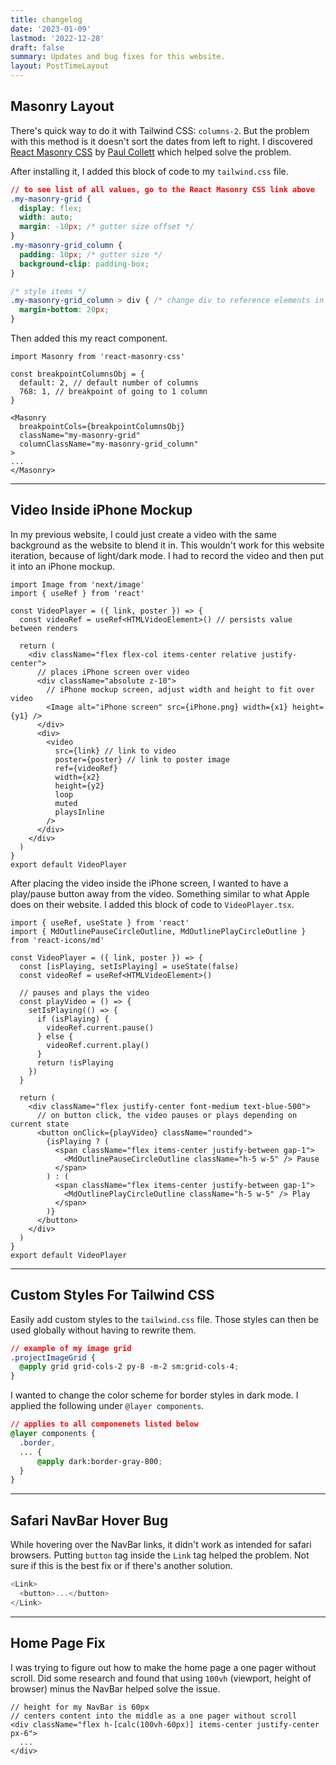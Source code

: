 ```yaml
---
title: changelog
date: '2023-01-09'
lastmod: '2022-12-28'
draft: false
summary: Updates and bug fixes for this website.
layout: PostTimeLayout
---
```


<TOCInline toc={props.toc} asDisclosure />

## Masonry Layout

There's quick way to do it with Tailwind CSS: `columns-2`. But the problem with this method is it doesn't sort the dates from left to right. I discovered [React Masonry CSS](https://www.npmjs.com/package/react-masonry-css) by [Paul Collett](https://github.com/paulcollett) which helped solve the problem.

After installing it, I added this block of code to my `tailwind.css` file.

```js:tailwind.css
// to see list of all values, go to the React Masonry CSS link above
.my-masonry-grid {
  display: flex;
  width: auto;
  margin: -10px; /* gutter size offset */
}
.my-masonry-grid_column {
  padding: 10px; /* gutter size */
  background-clip: padding-box;
}

/* style items */
.my-masonry-grid_column > div { /* change div to reference elements in <Masonry> */
  margin-bottom: 20px;
}
```

Then added this my react component.

```js:index.tsx
import Masonry from 'react-masonry-css'

const breakpointColumnsObj = {
  default: 2, // default number of columns
  768: 1, // breakpoint of going to 1 column
}

<Masonry
  breakpointCols={breakpointColumnsObj}
  className="my-masonry-grid"
  columnClassName="my-masonry-grid_column"
>
...
</Masonry>
```

---

## Video Inside iPhone Mockup

In my previous website, I could just create a video with the same background as the website to blend it in. This wouldn't work for this website iteration, because of light/dark mode. I had to record the video and then put it into an iPhone mockup.

```js:VideoPlayer.tsx
import Image from 'next/image'
import { useRef } from 'react'

const VideoPlayer = ({ link, poster }) => {
  const videoRef = useRef<HTMLVideoElement>() // persists value between renders

  return (
    <div className="flex flex-col items-center relative justify-center">
      // places iPhone screen over video
      <div className="absolute z-10">
        // iPhone mockup screen, adjust width and height to fit over video
        <Image alt="iPhone screen" src={iPhone.png} width={x1} height={y1} />
      </div>
      <div>
        <video
          src={link} // link to video
          poster={poster} // link to poster image
          ref={videoRef}
          width={x2}
          height={y2} 
          loop
          muted
          playsInline
        />
      </div>
    </div>
  )
}
export default VideoPlayer
```

After placing the video inside the iPhone screen, I wanted to have a play/pause button away from the video. Something similar to what Apple does on their website. I added this block of code to `VideoPlayer.tsx`.

```js:VideoPlayer.tsx
import { useRef, useState } from 'react'
import { MdOutlinePauseCircleOutline, MdOutlinePlayCircleOutline } from 'react-icons/md'

const VideoPlayer = ({ link, poster }) => {
  const [isPlaying, setIsPlaying] = useState(false)
  const videoRef = useRef<HTMLVideoElement>()

  // pauses and plays the video
  const playVideo = () => {
    setIsPlaying(() => {
      if (isPlaying) {
        videoRef.current.pause()
      } else {
        videoRef.current.play()
      }
      return !isPlaying
    })
  }

  return (
    <div className="flex justify-center font-medium text-blue-500">
      // on button click, the video pauses or plays depending on current state
      <button onClick={playVideo} className="rounded">
        {isPlaying ? (
          <span className="flex items-center justify-between gap-1">
            <MdOutlinePauseCircleOutline className="h-5 w-5" /> Pause
          </span>
        ) : (
          <span className="flex items-center justify-between gap-1">
            <MdOutlinePlayCircleOutline className="h-5 w-5" /> Play
          </span>
        )}
      </button>
    </div>
  )
}
export default VideoPlayer
```

---

## Custom Styles For Tailwind CSS

Easily add custom styles to the `tailwind.css` file. Those styles can then be used globally without having to rewrite them.

```js:tailwind.css
// example of my image grid
.projectImageGrid {
  @apply grid grid-cols-2 py-8 -m-2 sm:grid-cols-4;
}
```

I wanted to change the color scheme for border styles in dark mode. I applied the following under `@layer components`.

```js:tailwind.css
// applies to all componenets listed below
@layer components {
  .border,
  ... {
      @apply dark:border-gray-800;
  }
}
```

---

## Safari NavBar Hover Bug

While hovering over the NavBar links, it didn't work as intended for safari browsers. Putting `button` tag inside the `Link` tag helped the problem. Not sure if this is the best fix or if there's another solution.

```js
<Link>
  <button>...</button>
</Link>
```

---

## Home Page Fix

I was trying to figure out how to make the home page a one pager without scroll. Did some research and found that using `100vh` (viewport, height of browser) minus the NavBar helped solve the issue.

```js:index.tsx
// height for my NavBar is 60px
// centers content into the middle as a one pager without scroll
<div className="flex h-[calc(100vh-60px)] items-center justify-center px-6">
  ...
</div>
```

